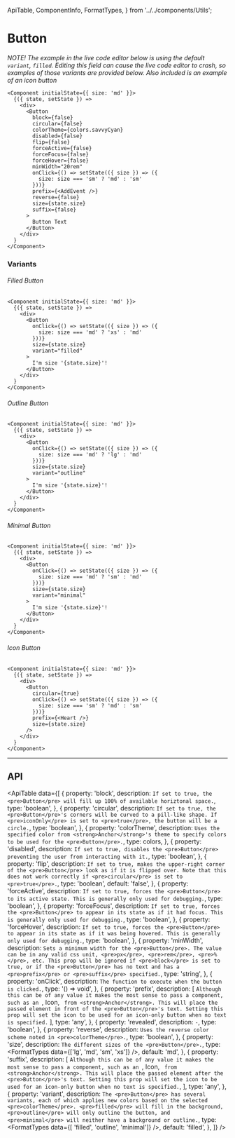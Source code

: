   ApiTable,
  ComponentInfo,
  FormatTypes,
} from '../../components/Utils';

# Button

<ComponentInfo title="Button" />

*NOTE! The example in the live code editor below is using the default `variant`, `filled`.
Editing this field can cause the live code editor to crash, so examples of those variants are provided
below. Also included is an example of an icon button*

```tsx live
<Component initialState={{ size: 'md' }}>
  {({ state, setState }) =>
    <div>
      <Button
        block={false}
        circular={false}
        colorTheme={colors.savvyCyan}
        disabled={false}
        flip={false}
        forceActive={false}
        forceFocus={false}
        forceHover={false}
        minWidth="20rem"
        onClick={() => setState(({ size }) => ({
          size: size === 'sm' ? 'md' : 'sm'
        }))}
        prefix={<AddEvent />}
        reverse={false}
        size={state.size}
        suffix={false}
      >
        Button Text
      </Button>
    </div>
  }
</Component>
```

### Variants

###### Filled Button
```tsx live hideTitle
<Component initialState={{ size: 'md' }}>
  {({ state, setState }) =>
    <div>
      <Button
        onClick={() => setState(({ size }) => ({
          size: size === 'md' ? 'xs' : 'md'
        }))}
        size={state.size}
        variant="filled"
      >
        I'm size '{state.size}'!
      </Button>
    </div>
  }
</Component>
```

###### Outline Button
```tsx live hideTitle
<Component initialState={{ size: 'md' }}>
  {({ state, setState }) =>
    <div>
      <Button
        onClick={() => setState(({ size }) => ({
          size: size === 'md' ? 'lg' : 'md'
        }))}
        size={state.size}
        variant="outline"
      >
        I'm size '{state.size}'!
      </Button>
    </div>
  }
</Component>
```

###### Minimal Button
```tsx live hideTitle
<Component initialState={{ size: 'md' }}>
  {({ state, setState }) =>
    <div>
      <Button
        onClick={() => setState(({ size }) => ({
          size: size === 'md' ? 'sm' : 'md'
        }))}
        size={state.size}
        variant="minimal"
      >
        I'm size '{state.size}'!
      </Button>
    </div>
  }
</Component>
```

###### Icon Button
```tsx live hideTitle
<Component initialState={{ size: 'md' }}>
  {({ state, setState }) =>
    <div>
      <Button
        circular={true}
        onClick={() => setState(({ size }) => ({
          size: size === 'sm' ? 'md' : 'sm'
        }))}
        prefix={<Heart />}
        size={state.size}
      />
    </div>
  }
</Component>
```

---

## API

<ApiTable data={[
    {
        property: 'block',
        description: `If set to true, the <pre>Button</pre> will fill up 100% of available horiztonal
            space.`,
        type: 'boolean',
    },
    {
        property: 'circular',
        description: `If set to true, the <pre>Button</pre>'s corners will be curved to a pill-like
            shape. If <pre>iconOnly</pre> is set to <pre>true</pre>, the button will be a circle.`,
        type: 'boolean',
    },
    {
        property: 'colorTheme',
        description: `Uses the specified color from <strong>Anchor</strong>'s theme to specify colors
            to be used for the <pre>Button</pre>.`,
        type: <Link to="/theme/theme-provider#colors">colors</Link>,
    },
    {
        property: 'disabled',
        description: `If set to true, disables the <pre>Button</pre> preventing the user from
            interacting with it.`,
        type: 'boolean',
    },
    {
        property: 'flip',
        description: `If set to true, makes the upper-right corner of the <pre>Button</pre> look as
            if it is flipped over. Note that this does not work correctly if <pre>circular</pre> is
            set to <pre>true</pre>.`,
        type: 'boolean',
        default: 'false',
    },
    {
        property: 'forceActive',
        description: `If set to true, forces the <pre>Button</pre> to its active state. This is
            generally only used for debugging.`,
        type: 'boolean',
    },
    {
        property: 'forceFocus',
        description: `If set to true, forces the <pre>Button</pre> to appear in its state as if it
            had focus. This is generally only used for debugging.`,
        type: 'boolean',
    },
    {
        property: 'forceHover',
        description: `If set to true, forces the <pre>Button</pre> to appear in its state as if it
            was being hovered. This is generally only used for debugging.`,
        type: 'boolean',
    },
    {
        property: 'minWidth',
        description: `Sets a minimum width for the <pre>Button</pre>. The value can be in any valid
            css unit, <pre>px</pre>, <pre>rem</pre>, <pre>%</pre>, etc. This prop will be ignored if
            <pre>block</pre> is set to true, or if the <pre>Button</pre> has no text and has a
            <pre>prefix</pre> or <pre>suffix</pre> specified.`,
        type: 'string',
    },
    {
        property: 'onClick',
        description: `The function to execute when the button is clicked.`,
        type: '() => void',
    },
    {
        property: 'prefix',
        description: [
            `Although this can be of any value it makes the most sense to pass a component, such as an `,
            <Link to="/components/icon">Icon</Link>,
            ` from <strong>Anchor</strong>. This will place the passed element in front of the
            <pre>Button</pre>'s text. Setting this prop will set the icon to be used for an
            icon-only button when no text is specified.`
        ],
        type: 'any',
    },
    {
        property: 'revealed',
        description: `-`,
        type: 'boolean',
    },
    {
        property: 'reverse',
        description: `Uses the reverse color scheme noted in <pre>colorTheme</pre>.`,
        type: 'boolean',
    },
    {
        property: 'size',
        description: `The different sizes of the <pre>Button</pre>.`,
        type: <FormatTypes data={['lg', 'md', 'sm', 'xs']} />,
        default: 'md',
    },
    {
        property: 'suffix',
        description: [
            `Although this can be of any value it makes the most sense to pass a component,
            such as an `,
            <Link to="/components/icon">Icon</Link>,
            ` from <strong>Anchor</strong>. This will place the passed element after the
            <pre>Button</pre>'s text. Setting this prop will set the icon to be used for an
            icon-only button when no text is specified.`,
        ],
        type: 'any',
    },
    {
        property: 'variant',
        description: `The <pre>Button</pre> has several variants, each of which applies new colors
            based on the selected <pre>colorTheme</pre>. <pre>filled</pre> will fill in the
            background, <pre>outline</pre> will only outline the button, and <pre>minimal</pre> will
            neither have a background or outline.`,
        type: <FormatTypes data={[ 'filled', 'outline', 'minimal']} />,
        default: 'filled',
    },
]} />
